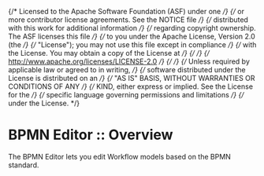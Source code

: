 {/* Licensed to the Apache Software Foundation (ASF) under one */}
{/* or more contributor license agreements. See the NOTICE file */}
{/* distributed with this work for additional information */}
{/* regarding copyright ownership. The ASF licenses this file */}
{/* to you under the Apache License, Version 2.0 (the */}
{/* "License"); you may not use this file except in compliance */}
{/* with the License. You may obtain a copy of the License at */}
{/*  */}
{/* http://www.apache.org/licenses/LICENSE-2.0 */}
{/*  */}
{/* Unless required by applicable law or agreed to in writing, */}
{/* software distributed under the License is distributed on an */}
{/* "AS IS" BASIS, WITHOUT WARRANTIES OR CONDITIONS OF ANY */}
{/* KIND, either express or implied. See the License for the */}
{/* specific language governing permissions and limitations */}
{/* under the License. */}


<Meta title="Reference/Overview" />

# BPMN Editor :: Overview

The BPMN Editor lets you edit Workflow models based on the BPMN standard.
